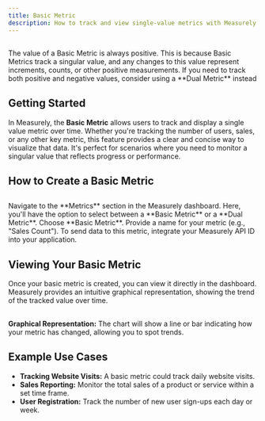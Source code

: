 ```yaml
---
title: Basic Metric
description: How to track and view single-value metrics with Measurely's Basic Metric feature.
---
```

## 

<Note title="Warning" type="warning"> 
The value of a Basic Metric is always positive. This is because Basic Metrics track a singular value, and any changes to this value represent increments, counts, or other positive measurements. If you need to track both positive and negative values, consider using a **Dual Metric** instead
</Note>

## Getting Started

In Measurely, the **Basic Metric** allows users to track and display a single value metric over time. Whether you're tracking the number of users, sales, or any other key metric, this feature provides a clear and concise way to visualize that data. It's perfect for scenarios where you need to monitor a singular value that reflects progress or performance.

## How to Create a Basic Metric
## 
<Stepper>
  <StepperItem title="Step 1: Access the Metrics Page">
      Navigate to the **Metrics** section in the Measurely dashboard.  
   </StepperItem>
  <StepperItem title="Step 2: Click Create Metric">
     Here, you'll have the option to select between a **Basic Metric** or a **Dual Metric**. Choose **Basic Metric**.
  </StepperItem>
  <StepperItem title="Step 3: Enter Metric Details">
     Provide a name for your metric (e.g., "Sales Count").
  </StepperItem>  
  <StepperItem title="Step 4: API ID Integration">
   To send data to this metric, integrate your Measurely API ID into your application.
  </StepperItem>
</Stepper>

## Viewing Your Basic Metric

Once your basic metric is created, you can view it directly in the dashboard. Measurely provides an intuitive graphical representation, showing the trend of the tracked value over time.
## 
**Graphical Representation:** The chart will show a line or bar indicating how your metric has changed, allowing you to spot trends.

## Example Use Cases

- **Tracking Website Visits:** A basic metric could track daily website visits.
- **Sales Reporting:** Monitor the total sales of a product or service within a set time frame.
- **User Registration:** Track the number of new user sign-ups each day or week.
